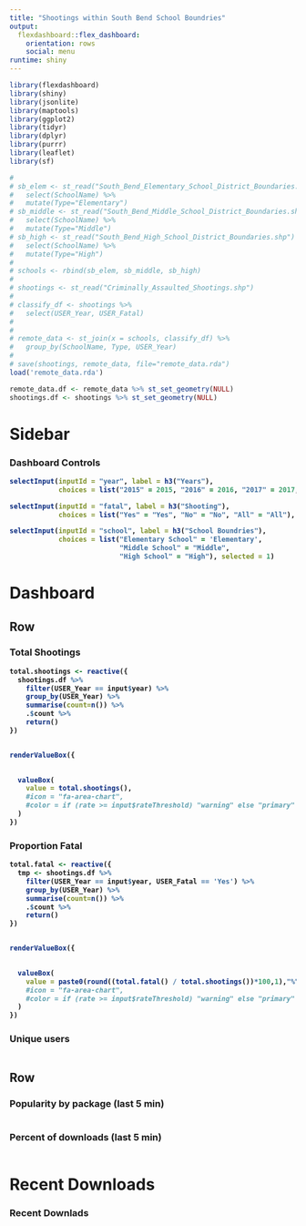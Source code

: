 ```yaml
---
title: "Shootings within South Bend School Boundries"
output: 
  flexdashboard::flex_dashboard:
    orientation: rows
    social: menu
runtime: shiny
---
```


```r
library(flexdashboard)
library(shiny)
library(jsonlite)
library(maptools)
library(ggplot2)
library(tidyr)
library(dplyr)
library(purrr)
library(leaflet)
library(sf)

# 
# sb_elem <- st_read("South_Bend_Elementary_School_District_Boundaries.shp") %>%
#   select(SchoolName) %>%
#   mutate(Type="Elementary")
# sb_middle <- st_read("South_Bend_Middle_School_District_Boundaries.shp")%>%
#   select(SchoolName) %>%
#   mutate(Type="Middle")
# sb_high <- st_read("South_Bend_High_School_District_Boundaries.shp") %>%
#   select(SchoolName) %>%
#   mutate(Type="High")
# 
# schools <- rbind(sb_elem, sb_middle, sb_high)
# 
# shootings <- st_read("Criminally_Assaulted_Shootings.shp")
# 
# classify_df <- shootings %>%
#   select(USER_Year, USER_Fatal)
# 
# 
# remote_data <- st_join(x = schools, classify_df) %>%
#   group_by(SchoolName, Type, USER_Year)
# 
# save(shootings, remote_data, file="remote_data.rda")
load('remote_data.rda')

remote_data.df <- remote_data %>% st_set_geometry(NULL)
shootings.df <- shootings %>% st_set_geometry(NULL)
```

Sidebar {.sidebar}
=======================================================================

### <strong>Dashboard Controls<strong>


```r
selectInput(inputId = "year", label = h3("Years"), 
            choices = list("2015" = 2015, "2016" = 2016, "2017" = 2017, "2018" = 2018, "2019" = 2019), selected = 2019)

selectInput(inputId = "fatal", label = h3("Shooting"), 
            choices = list("Yes" = "Yes", "No" = "No", "All" = "All"), selected = "All")

selectInput(inputId = "school", label = h3("School Boundries"), 
            choices = list("Elementary School" = 'Elementary', 
                           "Middle School" = "Middle", 
                           "High School" = "High"), selected = 1)

```


Dashboard
=======================================================================

Row
-----------------------------------------------------------------------

### Total Shootings {.value-box}

```r

total.shootings <- reactive({
  shootings.df %>% 
    filter(USER_Year == input$year) %>% 
    group_by(USER_Year) %>% 
    summarise(count=n()) %>%
    .$count %>% 
    return()
})


renderValueBox({

  
  valueBox(
    value = total.shootings(),
    #icon = "fa-area-chart",
    #color = if (rate >= input$rateThreshold) "warning" else "primary"
  )
})
```

### Proportion Fatal {.value-box}

```r
total.fatal <- reactive({
  tmp <- shootings.df %>% 
    filter(USER_Year == input$year, USER_Fatal == 'Yes') %>% 
    group_by(USER_Year) %>% 
    summarise(count=n()) %>%
    .$count %>% 
    return()
})


renderValueBox({

  
  valueBox(
    value = paste0(round((total.fatal() / total.shootings())*100,1),"%"),
    #icon = "fa-area-chart",
    #color = if (rate >= input$rateThreshold) "warning" else "primary"
  )
})
```

### Unique users {.value-box}

```r

```

Row
-----------------------------------------------------------------------

### Popularity by package (last 5 min) {data-width=700}

```r

```

### Percent of downloads (last 5 min) {data-width=340}

```r

```

Recent Downloads
=======================================================================

### Recent Downlads

```r

```

